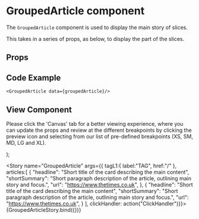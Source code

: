 

<Meta
  title="Newskit Components/Slices/Grouped Article"
  component={GroupedArticle}
/>

# GroupedArticle component
The `GroupedArticle` component is used to display the main story of slices.

This takes in a series of props, as below, to display the part of the slices.

## Props
<Props of={GroupedArticle} />

## Code Example
`<GroupedArticle data={groupedArticle}/>`

## View Component
Please click the 'Canvas' tab for a better viewing experience, where you can update the props and review at the different breakpoints by clicking the preview icon and selecting from our list of pre-defined breakpoints (XS, SM, MD, LG and XL).

  <NewsKitProvider theme={TimesWebLightTheme}>
    <GroupedArticle {...{ tagL1 , articles, clickHandler}} />
  </NewsKitProvider>
);

<Story name="GroupedArticle" args={{ 
  tagL1:{
    label:"TAG",
    href:"/"
  }, 
  articles:[
  {
    "headline": "Short title of the card describing the main content",
    "shortSummary": "Short paragraph description of the article, outlining main story and focus.",
    "url": "https://www.thetimes.co.uk",
  },
  {
    "headline": "Short title of the card describing the main content",
    "shortSummary": "Short paragraph description of the article, outlining main story and focus.",
    "url": "https://www.thetimes.co.uk",
  }
], clickHandler: action("ClickHandler")}}>
  {GroupedArticleStory.bind({})}
</Story>